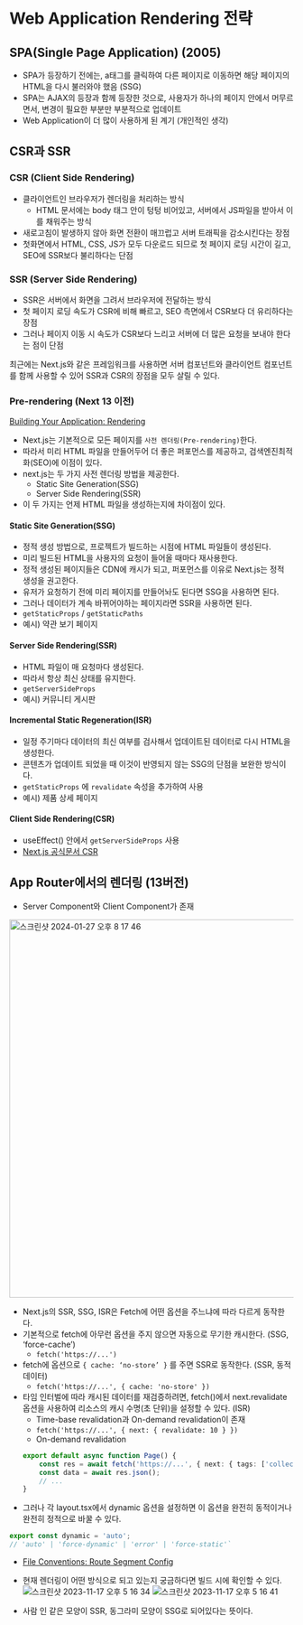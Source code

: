 # Web Application Rendering 전략

## SPA(Single Page Application) (2005)

-   SPA가 등장하기 전에는, a태그를 클릭하여 다른 페이지로 이동하면 해당 페이지의 HTML을 다시 불러와야 했음 (SSG)
-   SPA는 AJAX의 등장과 함께 등장한 것으로, 사용자가 하나의 페이지 안에서 머무르면서, 변경이 필요한 부분만 부분적으로 업데이트
-   Web Application이 더 많이 사용하게 된 계기 (개인적인 생각)

## CSR과 SSR

### CSR (Client Side Rendering)

-   클라이언트인 브라우저가 렌더링을 처리하는 방식
    -   HTML 문서에는 body 태그 안이 텅텅 비어있고, 서버에서 JS파일을 받아서 이를 채워주는 방식
-   새로고침이 발생하지 않아 화면 전환이 매끄럽고 서버 트래픽을 감소시킨다는 장점
-   첫화면에서 HTML, CSS, JS가 모두 다운로드 되므로 첫 페이지 로딩 시간이 길고, SEO에 SSR보다 불리하다는 단점

### SSR (Server Side Rendering)

-   SSR은 서버에서 화면을 그려서 브라우저에 전달하는 방식
-   첫 페이지 로딩 속도가 CSR에 비해 빠르고, SEO 측면에서 CSR보다 더 유리하다는 장점
-   그러나 페이지 이동 시 속도가 CSR보다 느리고 서버에 더 많은 요청을 보내야 한다는 점이 단점

최근에는 Next.js와 같은 프레임워크를 사용하면 서버 컴포넌트와 클라이언트 컴포넌트를 함께 사용할 수 있어 SSR과 CSR의 장점을 모두 살릴 수 있다.

### Pre-rendering (Next 13 이전)

[Building Your Application: Rendering](https://nextjs.org/docs/pages/building-your-application/rendering)

-   Next.js는 기본적으로 모든 페이지를 `사전 렌더링(Pre-rendering)`한다.
-   따라서 미리 HTML 파일을 만들어두어 더 좋은 퍼포먼스를 제공하고, 검색엔진최적화(SEO)에 이점이 있다.
-   next.js는 두 가지 사전 렌더링 방법을 제공한다.
    -   Static Site Generation(SSG)
    -   Server Side Rendering(SSR)
-   이 두 가지는 언제 HTML 파일을 생성하는지에 차이점이 있다.

#### Static Site Generation(SSG)

-   정적 생성 방법으로, 프로젝트가 빌드하는 시점에 HTML 파일들이 생성된다.
-   미리 빌드된 HTML을 사용자의 요청이 들어올 때마다 재사용한다.
-   정적 생성된 페이지들은 CDN에 캐시가 되고, 퍼포먼스를 이유로 Next.js는 정적 생성을 권고한다.
-   유저가 요청하기 전에 미리 페이지를 만들어놔도 된다면 SSG을 사용하면 된다.
-   그러나 데이터가 계속 바뀌어야하는 페이지라면 SSR을 사용하면 된다.
-   `getStaticProps` / `getStaticPaths`
-   예시) 약관 보기 페이지

#### Server Side Rendering(SSR)

-   HTML 파일이 매 요청마다 생성된다.
-   따라서 항상 최신 상태를 유지한다.
-   `getServerSideProps`
-   예시) 커뮤니티 게시판

#### Incremental Static Regeneration(ISR)

-   일정 주기마다 데이터의 최신 여부를 검사해서 업데이트된 데이터로 다시 HTML을 생성한다.
-   콘텐츠가 업데이트 되었을 때 이것이 반영되지 않는 SSG의 단점을 보완한 방식이다.
-   `getStaticProps` 에 `revalidate` 속성을 추가하여 사용
-   예시) 제품 상세 페이지

#### Client Side Rendering(CSR)

-   useEffect() 안에서 `getServerSideProps` 사용
-   [Next.js 공식문서 CSR](https://nextjs.org/docs/pages/building-your-application/rendering/client-side-rendering)

## App Router에서의 렌더링 (13버전)

-   Server Component와 Client Component가 존재

<img
    width='670'
    alt='스크린샷 2024-01-27 오후 8 17 46'
    src='https://github.com/HOJOON07/react-deepdive-study/assets/108623656/1b490bd1-7154-4371-86b5-57b81a1259f6'
/>

-   Next.js의 SSR, SSG, ISR은 Fetch에 어떤 옵션을 주느냐에 따라 다르게 동작한다.
-   기본적으로 fetch에 아무런 옵션을 주지 않으면 자동으로 무기한 캐시한다. (SSG, ‘force-cache’)
    -   `fetch('https://...')`
-   fetch에 옵션으로 `{ cache: ‘no-store’ }` 를 주면 SSR로 동작한다. (SSR, 동적 데이터)
    -   `fetch('https://...', { cache: 'no-store' })`
-   타임 인터벌에 따라 캐시된 데이터를 재검증하려면, fetch()에서 next.revalidate 옵션을 사용하여 리소스의 캐시 수명(초 단위)을 설정할 수 있다. (ISR)
    -   Time-base revalidation과 On-demand revalidation이 존재
    -   `fetch('https://...', { next: { revalidate: 10 } })`
    -   On-demand revalidation
    ```ts
    export default async function Page() {
        const res = await fetch('https://...', { next: { tags: ['collection'] } });
        const data = await res.json();
        // ...
    }
    ```
-   그러나 각 layout.tsx에서 dynamic 옵션을 설정하면 이 옵션을 완전히 동적이거나 완전히 정적으로 바꿀 수 있다.

```ts
export const dynamic = 'auto';
// 'auto' | 'force-dynamic' | 'error' | 'force-static'`
```

-   [File Conventions: Route Segment Config](https://nextjs.org/docs/app/api-reference/file-conventions/route-segment-config)

-   현재 렌더링이 어떤 방식으로 되고 있는지 궁금하다면 빌드 시에 확인할 수 있다.
    ![스크린샷 2023-11-17 오후 5 16 34](https://github.com/HOJOON07/react-deepdive-study/assets/108623656/52739f71-4bf7-4060-8532-ae122e4aea19)
    ![스크린샷 2023-11-17 오후 5 16 41](https://github.com/HOJOON07/react-deepdive-study/assets/108623656/6947f23f-93ae-4c74-9d59-25ab6bb0676c)

-   사람 인 같은 모양이 SSR, 동그라미 모양이 SSG로 되어있다는 뜻이다.
